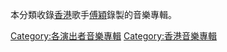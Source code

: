 本分類收錄[[香港|香港]]歌手[[傅穎|傅穎]]錄製的音樂專輯。 

[[Category:各演出者音樂專輯|Category:各演出者音樂專輯]]
[[Category:香港音樂專輯|Category:香港音樂專輯]]